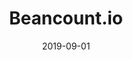 ---
title: Beancount.io
category: Project
status: publish
date: 2019-09-01
slug: A DApp that helps you organize your financials using double-entry bookkeeping
website: https://beancount.io
twitter:
logo: https://wp.gcap1.iotex.io/wp-content/uploads/2020/09/beancount-logo.jpg
featured_img: https://wp.gcap1.iotex.io/wp-content/uploads/2020/08/beancount-header.jpg
telegram: https://t.me/beancount
---